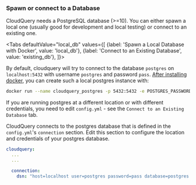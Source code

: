 
### Spawn or connect to a Database

CloudQuery needs a PostgreSQL database (>=10). You can either spawn a local one (usually good for development and local testing)
or connect to an existing one.

<Tabs
  defaultValue="local_db"
  values={[
    {label: 'Spawn a Local Database with Docker', value: 'local_db'},
    {label: 'Connect to an Existing Database', value: 'existing_db'},
  ]}>

<TabItem value='local_db'>

By default, cloudquery will try to connect to the database `postgres` on `localhost:5432` with username `postgres` and 
password `pass`. [After installing docker](https://www.docker.com/get-started), you can create such a local postgres instance with:

```bash
docker run --name cloudquery_postgres -p 5432:5432 -e POSTGRES_PASSWORD=pass -d postgres
```

If you are running postgres at a different location or with different credentials, you need to edit `config.yml` - 
see the `Connect to an Existing Database` tab.

</TabItem>

<TabItem value='existing_db'>

CloudQuery connects to the postgres database that is defined in the `config.yml`'s `connection` section.
Edit this section to configure the location and credentials of your postgres database.

```yml title=config.yml
cloudquery:
  ...
  ...

  connection:
    dsn: "host=localhost user=postgres password=pass database=postgres port=5432"
```

</TabItem>

</Tabs>